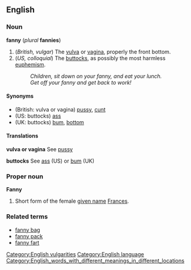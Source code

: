 ==English==

===Noun===
'''fanny''' (''plural'' '''fannies''')

#(''British, vulgar'') The [[vulva]] or [[vagina]], properly the front bottom.
#(''US, colloquial'') The [[buttocks]], as possibly the most harmless [[euphemism]].  <!-- Easily more polite than hiney or tush. -->
#:''Children, sit down on your fanny, and eat your lunch.''
#:''Get off your fanny and get back to work!''

====Synonyms====
*(British: vulva or vagina) [[pussy]], [[cunt]]
*(US: buttocks) [[ass]]
*(UK: buttocks) [[bum]], [[bottom]]

====Translations====

'''vulva or vagina'''
See [[pussy]]

'''buttocks'''
See [[ass]] (US) or [[bum]] (UK)

===Proper noun===
'''Fanny'''

#Short form of the female [[given name]] [[Frances]].

===Related terms===
*[[fanny bag]]
*[[fanny pack]]
*[[fanny fart]]
[[Category:English vulgarities]]
[[Category:English language]]
[[Category:English_words_with_different_meanings_in_different_locations]]